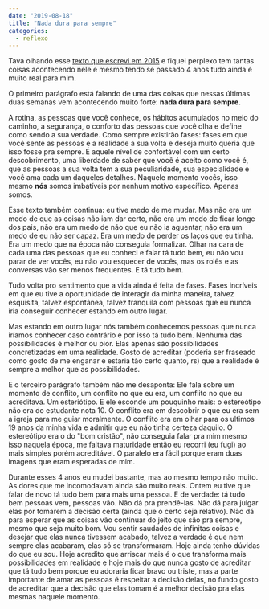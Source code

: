 ```yaml
---
date: "2019-08-18"
title: "Nada dura para sempre"
categories:
  - reflexo
---
```

Tava olhando esse [texto que escrevi em 2015](http://josuzuki.netlify.com/its-okay) e fiquei perplexo tem tantas coisas acontecendo nele e mesmo tendo se passado 4 anos tudo ainda é muito real para mim.

O primeiro parágrafo está falando de uma das coisas que nessas últimas duas semanas vem acontecendo muito forte: **nada dura para sempre**.

A rotina, as pessoas que você conhece, os hábitos acumulados no meio do caminho, a segurança, o conforto das pessoas que você olha e define como sendo a sua verdade. Como sempre existirão fases: fases em que você sente as pessoas e a realidade a sua volta e deseja muito queria que isso fosse pra sempre. É aquele nível de confortável com um certo descobrimento, uma liberdade de saber que você é aceito como você é, que as pessoas a sua volta tem a sua peculiaridade, sua especialidade e você ama cada um daqueles detalhes. Naquele momento vocês, isso mesmo **nós** somos imbatíveis por nenhum motivo específico. Apenas somos.

Esse texto também continua: eu tive medo de me mudar. Mas não era um medo de que as coisas não iam dar certo, não era um medo de ficar longe dos pais, não era um medo de não que eu não ia aguentar, não era um medo de eu não ser capaz. Era um medo de perder os laços que eu tinha. Era um medo que na época não conseguia formalizar. Olhar na cara de cada uma das pessoas que eu conheci e falar tá tudo bem, eu não vou parar de ver vocês, eu não vou esquecer de vocês, mas os rolês e as conversas vão ser menos frequentes. E tá tudo bem.

Tudo volta pro sentimento que a vida ainda é feita de fases. Fases incríveis em que eu tive a oportunidade de interagir da minha maneira, talvez esquisita, talvez espontânea, talvez tranquila com pessoas que eu nunca iria conseguir conhecer estando em outro lugar.

Mas estando em outro lugar nós também conhecemos pessoas que nunca iríamos conhecer caso contrário e por isso tá tudo bem. Nenhuma das possibilidades é melhor ou pior. Elas apenas são possibilidades concretizadas em uma realidade. Gosto de acreditar (poderia ser fraseado como gosto de me enganar e estaria tão certo quanto, rs) que a realidade é sempre a melhor que as possibilidades.

E o terceiro parágrafo também não me desaponta: Ele fala sobre um momento de conflito, um conflito no que eu era, um conflito no que eu acreditava. Um esteriótipo. E ele esconde um pouquinho mais: o estereótipo não era do estudante nota 10. O conflito era em descobrir o que eu era sem a igreja para me guiar moralmente. O conflito era em olhar para os ultimos 19 anos da minha vida e admitir que eu não tinha certeza daquilo. O estereótipo era o do "bom cristão", não conseguia falar pra mim mesmo isso naquela época, me faltava maturidade então eu recorri (eu fugi) ao mais simples porém acreditável. O paralelo era fácil porque eram duas imagens que eram esperadas de mim.

Durante esses 4 anos eu mudei bastante, mas ao mesmo tempo não muito. As dores que me incomodavam ainda são muito reais. Ontem eu tive que falar de novo tá tudo bem para mais uma pessoa. E de verdade: tá tudo bem pessoas vem, pessoas vão. Não dá pra prendê-las. Não dá para julgar elas por tomarem a decisão certa (ainda que o certo seja relativo). Não dá para esperar que as coisas vão continuar do jeito que são pra sempre, mesmo que seja muito bom. Vou sentir saudades de infinitas coisas e desejar que elas nunca tivessem acabado, talvez a verdade é que nem sempre elas acabaram, elas só se transformaram. Hoje ainda tenho dúvidas do que eu sou. Hoje acredito que arriscar mais é o que transforma mais possibilidades em realidade e hoje mais do que nunca gosto de acreditar que tá tudo bem porque eu adoraria ficar bravo ou triste, mas a parte importante de amar as pessoas é respeitar a decisão delas, no fundo gosto de acreditar que a decisão que elas tomam é a melhor decisão pra elas mesmas naquele momento.
